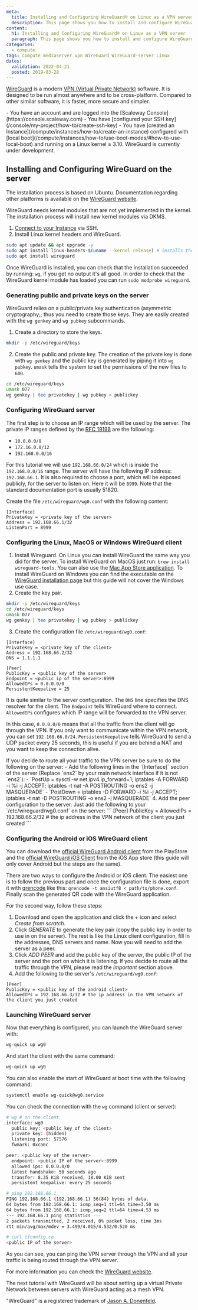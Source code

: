 ```yaml
---
meta:
  title: Installing and Configuring WireGuard® on Linux as a VPN server
  description: This page shows you how to install and configure WireGuard on Linux as a VPN server
content:
  h1: Installing and Configuring WireGuard® on Linux as a VPN server
  paragraph: This page shows you how to install and configure WireGuard on Linux as a VPN server
categories:
  - compute
tags: compute mediaserver vpn WireGuard WireGuard-server Linux
dates:
  validation: 2022-04-21
  posted: 2019-03-28
---
```


[WireGuard](https://www.wireguard.com/) is a modern [VPN (Virtual Private Network)](https://en.wikipedia.org/wiki/Virtual_private_network) software. It is designed to be run almost anywhere and to be cross-platform. Compared to other similar software, it is faster, more secure and simpler.

<Message type="requirement">
  - You have an account and are logged into the [Scaleway Console](https://console.scaleway.com)
  - You have [configured your SSH key](/console/my-project/how-to/create-ssh-key)
  - You have [created an Instance](/compute/instances/how-to/create-an-instance) configured with [local boot](/compute/instances/how-to/use-boot-modes/#how-to-use-local-boot) and running on a Linux kernel ≥ 3.10.
</Message>
	
<Message type="important">
  WireGuard is currently under development.
</Message>

## Installing and Configuring WireGuard on the server

The installation process is based on Ubuntu. Documentation regarding other platforms is available on the [WireGuard website](https://www.wireguard.com/install/).

<Message type="note">
  WireGuard needs kernel modules that are not yet implemented in the kernel. The installation process will install new kernel modules via DKMS.
</Message>

1. [Connect to your Instance](/compute/instances/how-to/connect-to-instance/) via SSH.
2. Install Linux kernel headers and WireGuard.
  ```bash
  sudo apt update && apt upgrade -y
  sudo apt install linux-headers-$(uname --kernel-release) # installs the right kernel headers for your version
  sudo apt install wireguard
  ```

Once WireGuard is installed, you can check that the installation succeeded by running: `wg`, if you get no output it's all good. In order to check that the WireGuard kernel module has loaded you can run `sudo modprobe wireguard`.

### Generating public and private keys on the server

WireGuard relies on a public/private key authentication (asymmetric cryptography;; thus you need to create those keys. They are easily created with the `wg genkey` and `wg pubkey` subcommands.

1. Create a directory to store the keys.
  ```bash
  mkdir -p /etc/wireguard/keys
  ```
2. Create the public and private key. The creation of the private key is done with `wg genkey` and the public key is generated by piping it into `wg pubkey`. `umask` tells the system to set the permissions of the new files to `600`.
  ```bash
  cd /etc/wireguard/keys
  umask 077
  wg genkey | tee privatekey | wg pubkey > publickey
  ```


### Configuring WireGuard server

The first step is to choose an IP range which will be used by the server. The private IP ranges defined by the [RFC 19198](https://tools.ietf.org/html/rfc1918) are the following:

- `10.0.0.0/8`
- `172.16.0.0/12`
- `192.168.0.0/16`

For this tutorial we will use `192.168.66.0/24` which is inside the `192.168.0.0/16` range. The server will have the following IP address: `192.168.66.1`.
It is also required to choose a port, which will be exposed publicly, for the server to listen on. Here it will be `8999`. Note that the standard documentation port is usually 51820.

Create the file `/etc/wireguard/wg0.conf` with the following content:

```
[Interface]
PrivateKey = <private key of the server>
Address = 192.168.66.1/32
ListenPort = 8999
```

### Configuring the Linux, MacOS or Windows WireGuard client

1. Install Wireguard. On Linux you can install WireGuard the same way you did for the server. To install WireGuard on MacOS just run: `brew install wireguard-tools`. You can also use the [Mac App Store application](https://apps.apple.com/us/app/wireguard/id1451685025?ls=1&mt=12). To install WireGuard on Windows you can find the executable on the [WireGuard installation page](https://www.wireguard.com/install/#installation) but this guide will not cover the Windows use case.
2. Create the key pair.
  ```bash
  mkdir -p /etc/wireguard/keys
  cd /etc/wireguard/keys
  umask 077
  wg genkey | tee privatekey | wg pubkey > publickey
  ```
3. Create the configuration file `/etc/wireguard/wg0.conf`:
  ```
  [Interface]
  PrivateKey = <private key of the client>
  Address = 192.168.66.2/32
  DNS = 1.1.1.1

  [Peer]
  PublicKey = <public key of the server>
  Endpoint = <public ip of the server>:8999
  AllowedIPs = 0.0.0.0/0
  PersistentKeepalive = 25
  ```

  It is quite similar to the server configuration. The `DNS` line specifies the DNS resolver for the client. The `Endpoint` tells WireGuard where to connect. `AllowedIPs` configures which IP range will be forwarded to the VPN server. 

  In this case, `0.0.0.0/0` means that all the traffic from the client will go through the VPN. If you only want to communicate within the VPN network, you can set `192.168.66.0/24`. `PersistentKeepalive` tells WireGuard to send a UDP packet every 25 seconds, this is useful if you are behind a NAT and you want to keep the connection alive.

  <Message type="important">
  If you decide to route all your traffic to the VPN server be sure to do the following on the server:
    - Add the following lines in the `[Interface]` section of the server (Replace `ens2` by your main network interface if it is not `ens2`):
      - `PostUp = sysctl -w net.ipv4.ip_forward=1; iptables -A FORWARD -i %i -j ACCEPT; iptables -t nat -A POSTROUTING -o ens2 -j MASQUERADE`
      - `PostDown = iptables -D FORWARD -i %i -j ACCEPT; iptables -t nat -D POSTROUTING -o ens2 -j MASQUERADE`

  </Message>
4. Add the peer configuration to the server. Just add the following to your `/etc/wireguard/wg0.conf` on the server:
  ```
  [Peer]
  PublicKey = <public key of the client>
  AllowedIPs = 192.168.66.2/32 # the ip address in the VPN network of the client you just created
  ```

### Configuring the Android or iOS WireGuard client

You can download the [official WireGuard Android client](https://play.google.com/store/apps/details?id=com.wireguard.android&hl=fr) from the PlayStore and the [official WireGuard iOS Client](https://apps.apple.com/us/app/wireguard/id1441195209?ls=1) from the iOS App store (this guide will only cover Android but the steps are the same).

There are two ways to configure the Android or iOS client. The easiest one is to follow the previous part and once the configuration file is done, export it with [qrencode](https://linux.die.net/man/1/qrencode) like this: `qrencode -t ansiutf8 < path/to/phone.conf`. Finally scan the generated QR code with the WireGuard application.

For the second way, follow these steps:

1. Download and open the application and click the _+_ icon and select _Create from scratch_.
    <Lightbox src="scaleway-wg-android-home.webp" alt="" />
2. Click _GENERATE_ to generate the key pair (copy the public key in order to use in on the server). The rest is like the Linux client configuration, fill in the addresses, DNS servers and name. Now you will need to add the server as a peer.
    <Lightbox src="scaleway-wg-android-conf.webp" alt="" />
3. Click _ADD PEER_ and add the public key of the server, the public IP of the server and the port on which it is listening. If you decide to route all the traffic through the VPN, please read the _Important_ section above.
    <Lightbox src="scaleway-wg-android-conf-peer.webp" alt="" />
4. Add the following to the server's `/etc/wireguard/wg0.conf`:
  ```
  [Peer]
  PublicKey = <public key of the android client>
  AllowedIPs = 192.168.66.3/32 # the ip address in the VPN network of the client you just created
  ```

### Launching WireGuard server

Now that everything is configured, you can launch the WireGuard server with:

  ```bash
  wg-quick up wg0
  ```

And start the client with the same command:

  ```bash
  wg-quick up wg0
  ```

You can also enable the start of WireGuard at boot time with the following command:

  ```bash
  systemctl enable wg-quick@wg0.service
  ```

  You can check the connection with the `wg` command (client or server):

  ```bash
  # wg # on the client
  interface: wg0
    public key: <public key of the client>
    private key: (hidden)
    listening port: 57576
    fwmark: 0xca6c

  peer: <public key of the server>
    endpoint: <public IP of the server>:8999
    allowed ips: 0.0.0.0/0
    latest handshake: 50 seconds ago
    transfer: 8.35 KiB received, 18.00 KiB sent
    persistent keepalive: every 25 seconds

  # ping 192.168.66.1
  PING 192.168.66.1 (192.168.66.1) 56(84) bytes of data.
  64 bytes from 192.168.66.1: icmp_seq=1 ttl=64 time=3.50 ms
  64 bytes from 192.168.66.1: icmp_seq=2 ttl=64 time=4.53 ms
  --- 192.168.66.1 ping statistics ---
  2 packets transmitted, 2 received, 0% packet loss, time 3ms
  rtt min/avg/max/mdev = 3.499/4.015/4.532/0.520 ms

  # curl ifconfig.co
  <public IP of the server>
  ```

As you can see, you can ping the VPN server through the VPN and all your traffic is being routed through the VPN server.

For more information you can check the [WireGuard website](https://www.wireguard.com/).

The next tutorial with WireGuard will be about setting up a virtual Private Network between servers with WireGuard acting as a mesh VPN.

"WireGuard" is a registered trademark of [Jason A. Donenfeld](https://www.zx2c4.com/).
